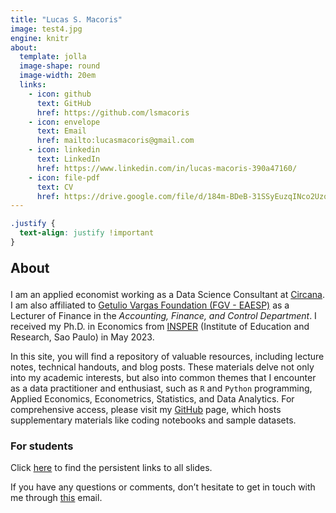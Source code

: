 ```yaml
---
title: "Lucas S. Macoris"
image: test4.jpg
engine: knitr
about:
  template: jolla
  image-shape: round
  image-width: 20em
  links:
    - icon: github
      text: GitHub
      href: https://github.com/lsmacoris
    - icon: envelope
      text: Email
      href: mailto:lucasmacoris@gmail.com
    - icon: linkedin
      text: LinkedIn
      href: https://www.linkedin.com/in/lucas-macoris-390a47160/
    - icon: file-pdf
      text: CV
      href: https://drive.google.com/file/d/184m-BDeB-31SSyEuzqINco2UzqRFXhma/view?usp=drive_link
---
```


```css
.justify {
  text-align: justify !important
}
```

::: {.justify}


::: {style="font-size: 150%;"}
**About**
:::

I am an applied economist working as a Data Science Consultant at [Circana](https://www.circana.com/). I am also affiliated to [Getulio Vargas Foundation (FGV - EAESP)](https://eaesp.fgv.br/en) as a Lecturer of Finance in the *Accounting, Finance, and Control Department*. I received my Ph.D. in Economics from [INSPER](https://www.insper.edu.br/en/) (Institute of Education and Research, Sao Paulo) in May 2023.

In this site, you will find a repository of valuable resources, including lecture notes, technical handouts, and blog posts. These materials delve not only into my academic interests, but also into common themes that I encounter as a data practitioner and enthusiast, such as `R` and `Python` programming, Applied Economics, Econometrics, Statistics, and Data Analytics. For comprehensive access, please visit my [GitHub](https://github.com/lsmacoris) page, which hosts supplementary materials like coding notebooks and sample datasets.


::: {.callout-note}
### For students

Click [here](https://lsmacoris.github.io/lectures) to find the persistent links to all slides.
:::


If you have any questions or comments, don't hesitate to get in touch with me through [this](mailto:lucasmacoris@gmail.com) email.


:::
